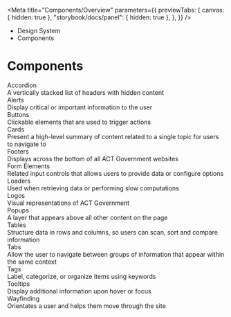 
<Meta
	title="Components/Overview"
	parameters={{
		previewTabs: {
			canvas: { hidden: true },
			"storybook/docs/panel": { hidden: true },
		},
	}}
/>

<div className="act-docs-container">
	<Masthead />
	<div className="act-flex act-flex-light-purple">
		<div className="act-flex__container act-flex__container-padding-trim">
			<div className="act-flex__grid">
				<div className="act-flex__row">
					<div className="act-col__cw-12">
						<div className="act-box">
							<div className="act-breadcrumbs">
								<ul className="act-breadcrumbs__container">
									<li className="act-breadcrumbs__crumb act-h6">
										<LinkTo
											className="act-breadcrumbs__crumb__link"
											kind="system-introduction--page"
										>
											Design System <i className="fa-solid fa-angle-right"></i>
										</LinkTo>
									</li>
									<li className="act-breadcrumbs__crumb act-h6">
										<LinkTo
											className="act-breadcrumbs__crumb__link"
											kind="components-overview--page"
										>
											Components <i className="fa-solid fa-angle-right"></i>
										</LinkTo>
									</li>
								</ul>
							</div>
							<h1>Components</h1>
						</div>
					</div>
				</div>
			</div>
		</div>
	</div>
	<div className="act-flex">
		<div className="act-flex__container">
			<div className="act-flex__grid">
				<div className="act-flex__row">
					<div className="act-col__cw-12">
						<div className="act-box">
							<div className="act-card-grid">
								<LinkTo
									className="act-card act-card__primary act-card__feature--icon"
									kind="components-accordion-details--page"
								>
									<div class="act-card__container">
										<div class="act-card__content">
											<div class="act-card__icon">
												<i class="fa-solid fa-rectangle-list"></i>
											</div>
											<div class="act-card__title">Accordion</div>
											<div class="act-card__description">
												A vertically stacked list of headers with hidden content
											</div>
											<div class="act-card__cta">
												<i class="fa-solid fa-arrow-right"></i>
											</div>
										</div>
									</div>
								</LinkTo>
								<LinkTo
									className="act-card act-card__primary act-card__feature--icon"
									kind="components-alerts-global-alert--default"
								>
									<div class="act-card__container">
										<div class="act-card__content">
											<div class="act-card__icon">
												<i class="fa-solid fa-triangle-exclamation"></i>
											</div>
											<div class="act-card__title">Alerts</div>
											<div class="act-card__description">
												Display critical or important information to the user
											</div>
											<div class="act-card__cta">
												<i class="fa-solid fa-arrow-right"></i>
											</div>
										</div>
									</div>
								</LinkTo>
								<LinkTo
									className="act-card act-card__primary act-card__feature--icon"
									kind="components-alerts-global-alert--default"
								>
									<div class="act-card__container">
										<div class="act-card__content">
											<div class="act-card__icon">
												<i class="fa-solid fa-circle-dot"></i>
											</div>
											<div class="act-card__title">Buttons</div>
											<div class="act-card__description">
												Clickable elements that are used to trigger actions
											</div>
											<div class="act-card__cta">
												<i class="fa-solid fa-arrow-right"></i>
											</div>
										</div>
									</div>
								</LinkTo>
								<LinkTo
									className="act-card act-card__primary act-card__feature--icon"
									kind="components-alerts-global-alert--default"
								>
									<div class="act-card__container">
										<div class="act-card__content">
											<div class="act-card__icon">
												<i class="fa-solid fa-object-group"></i>
											</div>
											<div class="act-card__title">Cards</div>
											<div class="act-card__description">
												Present a high-level summary of content related to a
												single topic for users to navigate to
											</div>
											<div class="act-card__cta">
												<i class="fa-solid fa-arrow-right"></i>
											</div>
										</div>
									</div>
								</LinkTo>
								<LinkTo
									className="act-card act-card__primary act-card__feature--icon"
									kind="components-alerts-global-alert--default"
								>
									<div class="act-card__container">
										<div class="act-card__content">
											<div class="act-card__icon">
												<i class="fa-solid fa-shoe-prints"></i>
											</div>
											<div class="act-card__title">Footers</div>
											<div class="act-card__description">
												Displays across the bottom of all ACT Government
												websites
											</div>
											<div class="act-card__cta">
												<i class="fa-solid fa-arrow-right"></i>
											</div>
										</div>
									</div>
								</LinkTo>
								<LinkTo
									className="act-card act-card__primary act-card__feature--icon"
									kind="components-form-elements-structure--default"
								>
									<div class="act-card__container">
										<div class="act-card__content">
											<div class="act-card__icon">
												<i class="fa-solid fa-keyboard"></i>
											</div>
											<div class="act-card__title">Form Elements</div>
											<div class="act-card__description">
												Related input controls that allows users to provide data
												or configure options
											</div>
											<div class="act-card__cta">
												<i class="fa-solid fa-arrow-right"></i>
											</div>
										</div>
									</div>
								</LinkTo>
								<LinkTo
									className="act-card act-card__primary act-card__feature--icon"
									kind="components-form-elements-structure--default"
								>
									<div class="act-card__container">
										<div class="act-card__content">
											<div class="act-card__icon">
												<i class="fa-solid fa-spinner"></i>
											</div>
											<div class="act-card__title">Loaders</div>
											<div class="act-card__description">
												Used when retrieving data or performing slow
												computations
											</div>
											<div class="act-card__cta">
												<i class="fa-solid fa-arrow-right"></i>
											</div>
										</div>
									</div>
								</LinkTo>
								<LinkTo
									className="act-card act-card__primary act-card__feature--icon"
									kind="components-logos-act-government--horizontal"
								>
									<div class="act-card__container">
										<div class="act-card__content">
											<div class="act-card__icon">
												<i class="fa-solid fa-masks-theater"></i>
											</div>
											<div class="act-card__title">Logos</div>
											<div class="act-card__description">
												Visual representations of ACT Government
											</div>
											<div class="act-card__cta">
												<i class="fa-solid fa-arrow-right"></i>
											</div>
										</div>
									</div>
								</LinkTo>
								<LinkTo
									className="act-card act-card__primary act-card__feature--icon"
									kind="components-logos-act-government--horizontal"
								>
									<div class="act-card__container">
										<div class="act-card__content">
											<div class="act-card__icon">
												<i class="fa-solid fa-window-restore"></i>
											</div>
											<div class="act-card__title">Popups</div>
											<div class="act-card__description">
												A layer that appears above all other content on the page
											</div>
											<div class="act-card__cta">
												<i class="fa-solid fa-arrow-right"></i>
											</div>
										</div>
									</div>
								</LinkTo>
								<LinkTo
									className="act-card act-card__primary act-card__feature--icon"
									kind="components-logos-act-government--horizontal"
								>
									<div class="act-card__container">
										<div class="act-card__content">
											<div class="act-card__icon">
												<i class="fa-solid fa-table"></i>
											</div>
											<div class="act-card__title">Tables</div>
											<div class="act-card__description">
												Structure data in rows and columns, so users can scan,
												sort and compare information
											</div>
											<div class="act-card__cta">
												<i class="fa-solid fa-arrow-right"></i>
											</div>
										</div>
									</div>
								</LinkTo>
								<LinkTo
									className="act-card act-card__primary act-card__feature--icon"
									kind="components-logos-act-government--horizontal"
								>
									<div class="act-card__container">
										<div class="act-card__content">
											<div class="act-card__icon">
												<i class="fa-solid fa-window-maximize"></i>
											</div>
											<div class="act-card__title">Tabs</div>
											<div class="act-card__description">
												Allow the user to navigate between groups of information
												that appear within the same context
											</div>
											<div class="act-card__cta">
												<i class="fa-solid fa-arrow-right"></i>
											</div>
										</div>
									</div>
								</LinkTo>
								<LinkTo
									className="act-card act-card__primary act-card__feature--icon"
									kind="components-logos-act-government--horizontal"
								>
									<div class="act-card__container">
										<div class="act-card__content">
											<div class="act-card__icon">
												<i class="fa-solid fa-tag"></i>
											</div>
											<div class="act-card__title">Tags</div>
											<div class="act-card__description">
												Label, categorize, or organize items using keywords
											</div>
											<div class="act-card__cta">
												<i class="fa-solid fa-arrow-right"></i>
											</div>
										</div>
									</div>
								</LinkTo>
								<LinkTo
									className="act-card act-card__primary act-card__feature--icon"
									kind="components-logos-act-government--horizontal"
								>
									<div class="act-card__container">
										<div class="act-card__content">
											<div class="act-card__icon">
												<i class="fa-solid fa-circle-info"></i>
											</div>
											<div class="act-card__title">Tooltips</div>
											<div class="act-card__description">
												Display additional information upon hover or focus
											</div>
											<div class="act-card__cta">
												<i class="fa-solid fa-arrow-right"></i>
											</div>
										</div>
									</div>
								</LinkTo>
								<LinkTo
									className="act-card act-card__primary act-card__feature--icon"
									kind="components-logos-act-government--horizontal"
								>
									<div class="act-card__container">
										<div class="act-card__content">
											<div class="act-card__icon">
												<i class="fa-solid fa-diamond-turn-right"></i>
											</div>
											<div class="act-card__title">Wayfinding</div>
											<div class="act-card__description">
												Orientates a user and helps them move through the site
											</div>
											<div class="act-card__cta">
												<i class="fa-solid fa-arrow-right"></i>
											</div>
										</div>
									</div>
								</LinkTo>
							</div>
						</div>
					</div>
				</div>
			</div>
		</div>
	</div>
	<AoC />
	<Footer />
</div>
